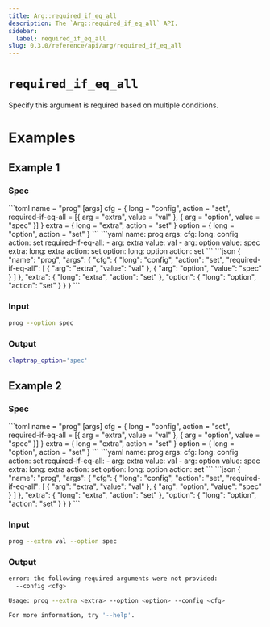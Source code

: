 ```yaml
---
title: Arg::required_if_eq_all
description: The `Arg::required_if_eq_all` API.
sidebar:
  label: required_if_eq_all
slug: 0.3.0/reference/api/arg/required_if_eq_all
---
```



# `required_if_eq_all` <LinkButton href="https://docs.rs/clap/latest/clap/struct.Arg.html#method.required_if_eq_all" icon="open-book" variant="minimal" />

<Badge text="since 0.1.0" size="small" />

Specify this argument is required based on multiple conditions.

# Examples

## Example 1

### Spec

<Tabs syncKey="format">
  <TabItem label="TOML">
    ```toml
    name = "prog"
    [args]
    cfg = { long = "config", action = "set", required-if-eq-all = [{ arg = "extra", value = "val" }, { arg = "option", value = "spec" }] }
    extra = { long = "extra", action = "set" }
    option = { long = "option", action = "set" }
    ```
  </TabItem>

  <TabItem label="YAML">
    ```yaml
    name: prog
    args:
      cfg:
        long: config
        action: set
        required-if-eq-all:
        - arg: extra
          value: val
        - arg: option
          value: spec
      extra:
        long: extra
        action: set
      option:
        long: option
        action: set
    ```
  </TabItem>

  <TabItem label="JSON">
    ```json
    {
      "name": "prog",
      "args": {
        "cfg": {
          "long": "config",
          "action": "set",
          "required-if-eq-all": [
            {
              "arg": "extra",
              "value": "val"
            },
            {
              "arg": "option",
              "value": "spec"
            }
          ]
        },
        "extra": {
          "long": "extra",
          "action": "set"
        },
        "option": {
          "long": "option",
          "action": "set"
        }
      }
    }
    ```
  </TabItem>
</Tabs>

### Input

```bash
prog --option spec
```

### Output

```bash
claptrap_option='spec'
```

## Example 2

### Spec

<Tabs syncKey="format">
  <TabItem label="TOML">
    ```toml
    name = "prog"
    [args]
    cfg = { long = "config", action = "set", required-if-eq-all = [{ arg = "extra", value = "val" }, { arg = "option", value = "spec" }] }
    extra = { long = "extra", action = "set" }
    option = { long = "option", action = "set" }
    ```
  </TabItem>

  <TabItem label="YAML">
    ```yaml
    name: prog
    args:
      cfg:
        long: config
        action: set
        required-if-eq-all:
        - arg: extra
          value: val
        - arg: option
          value: spec
      extra:
        long: extra
        action: set
      option:
        long: option
        action: set
    ```
  </TabItem>

  <TabItem label="JSON">
    ```json
    {
      "name": "prog",
      "args": {
        "cfg": {
          "long": "config",
          "action": "set",
          "required-if-eq-all": [
            {
              "arg": "extra",
              "value": "val"
            },
            {
              "arg": "option",
              "value": "spec"
            }
          ]
        },
        "extra": {
          "long": "extra",
          "action": "set"
        },
        "option": {
          "long": "option",
          "action": "set"
        }
      }
    }
    ```
  </TabItem>
</Tabs>

### Input

```bash
prog --extra val --option spec
```

### Output

```bash
error: the following required arguments were not provided:
  --config <cfg>

Usage: prog --extra <extra> --option <option> --config <cfg>

For more information, try '--help'.
```

